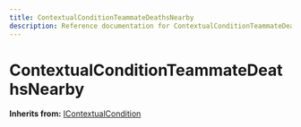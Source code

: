 ```yaml
---
title: ContextualConditionTeammateDeathsNearby
description: Reference documentation for ContextualConditionTeammateDeathsNearby meta class
---
```



# ContextualConditionTeammateDeathsNearby

**Inherits from:** [IContextualCondition](/classes/icontextualcondition)

<ClassDetails file="/db/classes/ContextualConditionTeammateDeathsNearby.4f6d1f1cad60.json" />
